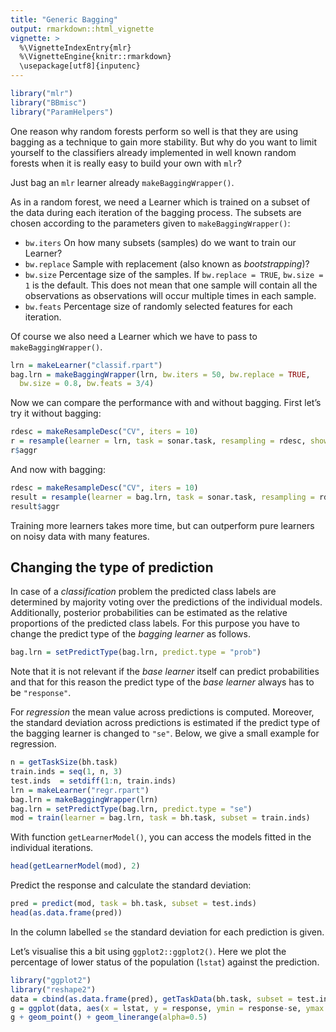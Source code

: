 ```yaml
---
title: "Generic Bagging"
output: rmarkdown::html_vignette
vignette: >
  %\VignetteIndexEntry{mlr}
  %\VignetteEngine{knitr::rmarkdown}
  \usepackage[utf8]{inputenc}
---
```


```r
library("mlr")
library("BBmisc")
library("ParamHelpers")
```

One reason why random forests perform so well is that they are using bagging as
a technique to gain more stability. But why do you want to limit yourself to the
classifiers already implemented in well known random forests when it is really easy to build your own with `mlr`?

Just bag an `mlr` learner already `makeBaggingWrapper()`.

As in a random forest, we need a Learner which is trained on a subset of the data during each iteration of the bagging process.
The subsets are chosen according to the parameters given to `makeBaggingWrapper()`:

* `bw.iters` On how many subsets (samples) do we want to train our Learner?
* `bw.replace` Sample with replacement (also known as *bootstrapping*)?
* `bw.size` Percentage size of the samples. If `bw.replace = TRUE`, `bw.size = 1` is the default. This does not mean that one sample will contain all the observations as observations will occur multiple times in each sample.
* `bw.feats` Percentage size of randomly selected features for each iteration.

Of course we also need a Learner which we have to pass to `makeBaggingWrapper()`.

```r
lrn = makeLearner("classif.rpart")
bag.lrn = makeBaggingWrapper(lrn, bw.iters = 50, bw.replace = TRUE, 
  bw.size = 0.8, bw.feats = 3/4)
```

Now we can compare the performance with and without bagging.
First let's try it without bagging:

```r
rdesc = makeResampleDesc("CV", iters = 10)
r = resample(learner = lrn, task = sonar.task, resampling = rdesc, show.info = FALSE)
r$aggr
```

And now with bagging:

```r
rdesc = makeResampleDesc("CV", iters = 10)
result = resample(learner = bag.lrn, task = sonar.task, resampling = rdesc, show.info = FALSE)
result$aggr
```

Training more learners takes more time, but can outperform pure learners
on noisy data with many features.

## Changing the type of prediction

In case of a *classification* problem the predicted class labels are determined by majority voting over the predictions of the individual models.
Additionally, posterior probabilities can be estimated as the relative proportions of the predicted class labels.
For this purpose you have to change the predict type of the *bagging learner* as follows.

```r
bag.lrn = setPredictType(bag.lrn, predict.type = "prob")
```

Note that it is not relevant if the *base learner* itself can predict probabilities and that for this reason the predict type of the *base learner* always has to be ``"response"``.

For *regression* the mean value across predictions is computed.
Moreover, the standard deviation across predictions is estimated if the predict type of the bagging learner is changed to ``"se"``.
Below, we give a small example for regression.

```r
n = getTaskSize(bh.task)
train.inds = seq(1, n, 3)
test.inds  = setdiff(1:n, train.inds)
lrn = makeLearner("regr.rpart")
bag.lrn = makeBaggingWrapper(lrn)
bag.lrn = setPredictType(bag.lrn, predict.type = "se")
mod = train(learner = bag.lrn, task = bh.task, subset = train.inds)
```

With function `getLearnerModel()`, you can access the models fitted in the
individual iterations.

```r
head(getLearnerModel(mod), 2)
```

Predict the response and calculate the standard deviation:

```r
pred = predict(mod, task = bh.task, subset = test.inds)
head(as.data.frame(pred))
```

In the column labelled ``se`` the standard deviation for each prediction is given.

Let's visualise this a bit using `ggplot2::ggplot2()`.
Here we plot the percentage of lower status of the population (`lstat`) against the prediction.

```r
library("ggplot2")
library("reshape2")
data = cbind(as.data.frame(pred), getTaskData(bh.task, subset = test.inds))
g = ggplot(data, aes(x = lstat, y = response, ymin = response-se, ymax = response+se, col = age))
g + geom_point() + geom_linerange(alpha=0.5)
```

